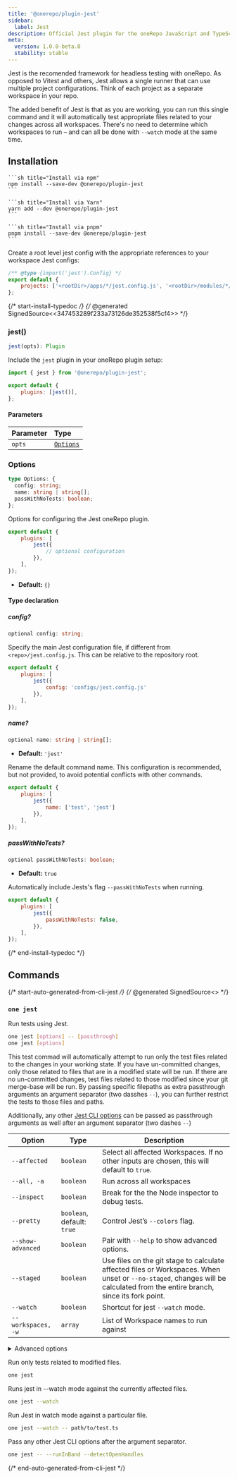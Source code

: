 ```yaml
---
title: '@onerepo/plugin-jest'
sidebar:
  label: Jest
description: Official Jest plugin for the oneRepo JavaScript and TypeScript monorepo toolchain.
meta:
  version: 1.0.0-beta.0
  stability: stable
---
```



Jest is the recomended framework for headless testing with oneRepo. As opposed to Vitest and others, Jest allows a single runner that can use multiple project configurations. Think of each project as a separate workspace in your repo.

The added benefit of Jest is that as you are working, you can run this single command and it will automatically test appropriate files related to your changes across all workspaces. There's no need to determine which workspaces to run – and can all be done with `--watch` mode at the same time.

## Installation

<Tabs group="pkgmanager">
  <TabItem label="npm">

    ```sh title="Install via npm"
    npm install --save-dev @onerepo/plugin-jest
    ```

  </TabItem>
  <TabItem label="yarn">

    ```sh title="Install via Yarn"
    yarn add --dev @onerepo/plugin-jest
    ```

  </TabItem>
  <TabItem label="pnpm">

    ```sh title="Install via pnpm"
    pnpm install --save-dev @onerepo/plugin-jest
    ```

  </TabItem>
</Tabs>

Create a root level jest config with the appropriate references to your workspace Jest configs:

```js title="jest.config.js"
/** @type {import('jest').Config} */
export default {
	projects: ['<rootDir>/apps/*/jest.config.js', '<rootDir>/modules/*/jest.config.js'],
};
```

{/* start-install-typedoc */}
{/* @generated SignedSource<<347453289f233a73126de352538f5cf4>> */}

### jest()

```ts
jest(opts): Plugin
```

Include the `jest` plugin in your oneRepo plugin setup:

```js title="onerepo.config.ts" {1,4}
import { jest } from '@onerepo/plugin-jest';

export default {
	plugins: [jest()],
};
```

#### Parameters

| Parameter | Type                  |
| :-------- | :-------------------- |
| `opts`    | [`Options`](#options) |

### Options

```ts
type Options: {
  config: string;
  name: string | string[];
  passWithNoTests: boolean;
};
```

Options for configuring the Jest oneRepo plugin.

```js title="onerepo.config.js"
export default {
	plugins: [
		jest({
			// optional configuration
		}),
	],
});
```

- **Default:** `{}`

#### Type declaration

##### config?

```ts
optional config: string;
```

Specify the main Jest configuration file, if different from `<repo>/jest.config.js`. This can be relative to the repository root.

```js title="onerepo.config.js"
export default {
	plugins: [
		jest({
			config: 'configs/jest.config.js'
		}),
	],
});
```

##### name?

```ts
optional name: string | string[];
```

- **Default:** `'jest'`

Rename the default command name. This configuration is recommended, but not provided, to avoid potential conflicts with other commands.

```js title="onerepo.config.js"
export default {
	plugins: [
		jest({
			name: ['test', 'jest']
		}),
	],
});
```

##### passWithNoTests?

```ts
optional passWithNoTests: boolean;
```

- **Default:** `true`

Automatically include Jests's flag `--passWithNoTests` when running.

```js title="onerepo.config.js"
export default {
	plugins: [
		jest({
			passWithNoTests: false,
		}),
	],
});
```

{/* end-install-typedoc */}

## Commands

{/* start-auto-generated-from-cli-jest */}
{/* @generated SignedSource<<ee9828e4ce89cffb5ea06d76b6305762>> */}

### `one jest`

Run tests using Jest.

```sh
one jest [options] -- [passthrough]
one jest [options]
```

This test commad will automatically attempt to run only the test files related to the changes in your working state. If you have un-committed changes, only those related to files that are in a modified state will be run. If there are no un-committed changes, test files related to those modified since your git merge-base will be run. By passing specific filepaths as extra passthrough arguments an argument separator (two dasshes `--`), you can further restrict the tests to those files and paths.

Additionally, any other [Jest CLI options](https://jestjs.io/docs/cli) can be passed as passthrough arguments as well after an argument separator (two dashes `--`)

| Option             | Type                       | Description                                                                                                                                                                 |
| ------------------ | -------------------------- | --------------------------------------------------------------------------------------------------------------------------------------------------------------------------- |
| `--affected`       | `boolean`                  | Select all affected Workspaces. If no other inputs are chosen, this will default to `true`.                                                                                 |
| `--all, -a`        | `boolean`                  | Run across all workspaces                                                                                                                                                   |
| `--inspect`        | `boolean`                  | Break for the the Node inspector to debug tests.                                                                                                                            |
| `--pretty`         | `boolean`, default: `true` | Control Jest’s `--colors` flag.                                                                                                                                             |
| `--show-advanced`  | `boolean`                  | Pair with `--help` to show advanced options.                                                                                                                                |
| `--staged`         | `boolean`                  | Use files on the git stage to calculate affected files or Workspaces. When unset or `--no-staged`, changes will be calculated from the entire branch, since its fork point. |
| `--watch`          | `boolean`                  | Shortcut for jest `--watch` mode.                                                                                                                                           |
| `--workspaces, -w` | `array`                    | List of Workspace names to run against                                                                                                                                      |

<details>

<summary>Advanced options</summary>

| Option              | Type                                    | Description                                                                                 |
| ------------------- | --------------------------------------- | ------------------------------------------------------------------------------------------- |
| `--config`          | `string`, default: `"./jest.config.js"` | Path to the jest.config file, relative to the repo root.                                    |
| `--from-ref`        | `string`                                | Git ref to start looking for affected files or workspaces                                   |
| `--passWithNoTests` | `boolean`, default: `true`              | Allows the test suite to pass when no files are found. See plugin configuration to disable. |
| `--through-ref`     | `string`                                | Git ref to start looking for affected files or workspaces                                   |

</details>

Run only tests related to modified files.

```sh
one jest
```

Runs jest in --watch mode against the currently affected files.

```sh
one jest --watch
```

Run Jest in watch mode against a particular file.

```sh
one jest --watch -- path/to/test.ts
```

Pass any other Jest CLI options after the argument separator.

```sh
one jest -- --runInBand --detectOpenHandles
```

{/* end-auto-generated-from-cli-jest */}
